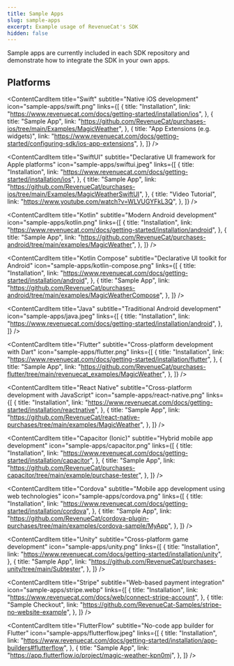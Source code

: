```yaml
---
title: Sample Apps
slug: sample-apps
excerpt: Example usage of RevenueCat's SDK
hidden: false
---
```


Sample apps are currently included in each SDK repository and demonstrate how to integrate the SDK in your own apps.

## Platforms

<ContentCardItem
    title="Swift"
    subtitle="Native iOS development"
    icon="sample-apps/swift.png"
    links={[
        {
            title: "Installation",
            link: "https://www.revenuecat.com/docs/getting-started/installation/ios",
        },
        {
            title: "Sample App",
            link: "https://github.com/RevenueCat/purchases-ios/tree/main/Examples/MagicWeather",
        },
        {
            title: "App Extensions (e.g. widgets)",
            link: "https://www.revenuecat.com/docs/getting-started/configuring-sdk/ios-app-extensions",
        },
    ]}
/>

<ContentCardItem
    title="SwiftUI"
    subtitle="Declarative UI framework for Apple platforms"
    icon="sample-apps/swiftui.jpeg"
    links={[
        {
            title: "Installation",
            link: "https://www.revenuecat.com/docs/getting-started/installation/ios",
        },
        {
            title: "Sample App",
            link: "https://github.com/RevenueCat/purchases-ios/tree/main/Examples/MagicWeatherSwiftUI",
        },
        {
            title: "Video Tutorial",
            link: "https://www.youtube.com/watch?v=WLVUGYFkL3Q",
        },
    ]}
/>

<ContentCardItem
    title="Kotlin"
    subtitle="Modern Android development"
    icon="sample-apps/kotlin.png"
    links={[
        {
            title: "Installation",
            link: "https://www.revenuecat.com/docs/getting-started/installation/android",
        },
        {
            title: "Sample App",
            link: "https://github.com/RevenueCat/purchases-android/tree/main/examples/MagicWeather",
        },
    ]}
/>

<ContentCardItem
    title="Kotlin Compose"
    subtitle="Declarative UI toolkit for Android"
    icon="sample-apps/kotlin-compose.png"
    links={[
        {
            title: "Installation",
            link: "https://www.revenuecat.com/docs/getting-started/installation/android",
        },
        {
            title: "Sample App",
            link: "https://github.com/RevenueCat/purchases-android/tree/main/examples/MagicWeatherCompose",
        },
    ]}
/>

<ContentCardItem
    title="Java"
    subtitle="Traditional Android development"
    icon="sample-apps/java.jpeg"
    links={[
        {
            title: "Installation",
            link: "https://www.revenuecat.com/docs/getting-started/installation/android",
        },
    ]}
/>

<ContentCardItem
    title="Flutter"
    subtitle="Cross-platform development with Dart"
    icon="sample-apps/flutter.png"
    links={[
        {
            title: "Installation",
            link: "https://www.revenuecat.com/docs/getting-started/installation/flutter",
        },
        {
            title: "Sample App",
            link: "https://github.com/RevenueCat/purchases-flutter/tree/main/revenuecat_examples/MagicWeather",
        },
    ]}
/>

<ContentCardItem
    title="React Native"
    subtitle="Cross-platform development with JavaScript"
    icon="sample-apps/react-native.png"
    links={[
        {
            title: "Installation",
            link: "https://www.revenuecat.com/docs/getting-started/installation/reactnative",
        },
        {
            title: "Sample App",
            link: "https://github.com/RevenueCat/react-native-purchases/tree/main/examples/MagicWeather",
        },
    ]}
/>

<ContentCardItem
    title="Capacitor (Ionic)"
    subtitle="Hybrid mobile app development"
    icon="sample-apps/capacitor.png"
    links={[
        {
            title: "Installation",
            link: "https://www.revenuecat.com/docs/getting-started/installation/capacitor",
        },
        {
            title: "Sample App",
            link: "https://github.com/RevenueCat/purchases-capacitor/tree/main/example/purchase-tester",
        },
    ]}
/>

<ContentCardItem
    title="Cordova"
    subtitle="Mobile app development using web technologies"
    icon="sample-apps/cordova.png"
    links={[
        {
            title: "Installation",
            link: "https://www.revenuecat.com/docs/getting-started/installation/cordova",
        },
        {
            title: "Sample App",
            link: "https://github.com/RevenueCat/cordova-plugin-purchases/tree/main/examples/cordova-sample/MyApp",
        },
    ]}
/>

<ContentCardItem
    title="Unity"
    subtitle="Cross-platform game development"
    icon="sample-apps/unity.png"
    links={[
        {
            title: "Installation",
            link: "https://www.revenuecat.com/docs/getting-started/installation/unity",
        },
        {
            title: "Sample App",
            link: "https://github.com/RevenueCat/purchases-unity/tree/main/Subtester",
        },
    ]}
/>

<ContentCardItem
    title="Stripe"
    subtitle="Web-based payment integration"
    icon="sample-apps/stripe.webp"
    links={[
        {
            title: "Installation",
            link: "https://www.revenuecat.com/docs/web/connect-stripe-account",
        },
        {
            title: "Sample Checkout",
            link: "https://github.com/RevenueCat-Samples/stripe-no-website-example",
        },
    ]}
/>

<ContentCardItem
    title="FlutterFlow"
    subtitle="No-code app builder for Flutter"
    icon="sample-apps/flutterflow.jpeg"
    links={[
        {
            title: "Installation",
            link: "https://www.revenuecat.com/docs/getting-started/installation/app-builders#flutterflow",
        },
        {
            title: "Sample App",
            link: "https://app.flutterflow.io/project/magic-weather-kpn0mj",
        },
    ]}
/>
